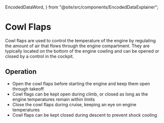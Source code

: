  EncodedDataWord,
} from "@site/src/components/EncodedDataExplainer";

# Cowl Flaps

Cowl flaps are used to control the temperature of the engine by regulating the
amount of air that flows through the engine compartment. They are typically
located on the bottom of the engine cowling and can be opened or closed by a
control in the cockpit.

## Operation

- Open the cowl flaps before starting the engine and keep them open through
  takeoff
- Cowl flags can be kept open during climb, or closed as long as the engine
  temperatures remain within limits
- Close the cowl flaps during cruise, keeping an eye on engine temperatures
- Cowl flaps can be kept closed during descent to prevent shock cooling
